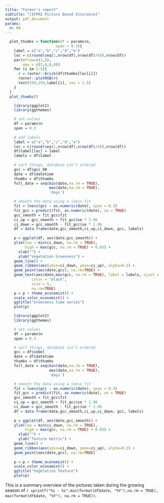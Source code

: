 ```yaml
---
title: "Farmer's report"
subtitle: "[IFPRI Picture Based Insurance]"
output: pdf_document
params:
  n: NA
---
```


\begin{center} 
  Report for farmer: \# `r params$n$uniqueuserid[1]`, 
  field: \# `r params$n$uniquecropsiteid[1]` 
\end{center}

```r
  plot_thumbs = function(df = params$n,
                       span = 0.3){
    label = c("a","b","c","d","e")
    loc = c(round(seq(1,nrow(df),nrow(df)/4)),nrow(df))
    par(mfrow=c(1,5),
        oma = c(5,0,0,0))
    for (i in 1:5){
      r = raster::brick(df$thumbs[loc[i]])
      raster::plotRGB(r)
      text(350,250,label[i], cex = 1.5)
    }
  }
  plot_thumbs()
```

```r
  
    library(ggplot2)
    library(ggthemes)

    # set values
    df = params$n
    span = 0.3
  
    # add labels
    label = c("a","b","c","d","e")
    loc = c(round(seq(1,nrow(df),nrow(df)/4)),nrow(df))
    df$label[loc] = label
    labels = df$label
    
    # sort things, database isn't ordered  
    gcc = df$gcc_90
    date = df$datetime
    thumbs = df$thumbs
    full_date = seq(min(date,na.rm = TRUE),
                    max(date,na.rm = TRUE),
                    'days')

    # smooth the data using a loess fit
    fit = loess(gcc ~ as.numeric(date), span = 0.3)
    fit_gcc = predict(fit, as.numeric(date), se = TRUE)
    gcc_smooth = fit_gcc$fit
    ci_up = gcc_smooth + fit_gcc$se * 1.96
    ci_down = gcc_smooth - fit_gcc$se * 1.96
    df = data.frame(date,gcc_smooth,ci_up,ci_down, gcc, labels)
    
    p = ggplot(df, aes(date,gcc_smooth)) + 
    ylim(low = min(ci_down, na.rm = TRUE),
         high = max(gcc, na.rm = TRUE) + 0.03) +
      xlab("") +
      ylab("Vegetation Greenness") +
    geom_line() +
    geom_ribbon(aes(ymin=ci_down, ymax=ci_up), alpha=0.2) +
    geom_point(aes(date,gcc), na.rm=TRUE) +
    geom_text(aes(date,max(gcc, na.rm = TRUE), label = labels, vjust = -0.5),
            color = "black",
            size = 5,
            na.rm=TRUE)  
    p = p + theme_economist() +
    scale_color_economist() +
    ggtitle("Greenness time series")
    plot(p)
```

```r
  
    library(ggplot2)
    library(ggthemes)

    # set values
    df = params$n
    span = 0.3

    # sort things, database isn't ordered  
    gcc = df$sobel
    date = df$datetime
    thumbs = df$thumbs
    full_date = seq(min(date,na.rm = TRUE),
                    max(date,na.rm = TRUE),
                    'days')

    # smooth the data using a loess fit
    fit = loess(gcc ~ as.numeric(date), span = 0.3)
    fit_gcc = predict(fit, as.numeric(date), se = TRUE)
    gcc_smooth = fit_gcc$fit
    ci_up = gcc_smooth + fit_gcc$se * 1.96
    ci_down = gcc_smooth - fit_gcc$se * 1.96
    df = data.frame(date,gcc_smooth,ci_up,ci_down, gcc, labels)
    
    p = ggplot(df, aes(date,gcc_smooth)) + 
    ylim(low = min(ci_down, na.rm = TRUE),
         high = max(gcc, na.rm = TRUE) + 0.03) +
      xlab("") +
      ylab("Texture metric") +
    geom_line() +
    geom_ribbon(aes(ymin=ci_down, ymax=ci_up), alpha=0.2) +
    geom_point(aes(date,gcc), na.rm=TRUE)
    
    p = p + theme_economist() +
    scale_color_economist() +
    ggtitle("Vegetation Texture")
    plot(p)
```

This is a summary overview of the pictures taken during the growing season of `r sprintf("%s - %s",min(format(df$date, "%Y"),na.rm = TRUE), max(format(df$date, "%Y"), na.rm = TRUE))`.